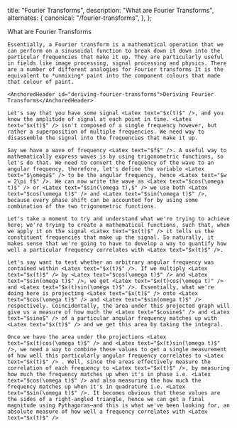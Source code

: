 
  title: "Fourier Transforms",
  description: "What are Fourier Transforms",
  alternates: {
    canonical: "/fourier-transforms",
  },
};

<DynamicTitle className="mb-7" slug="/fourier-transforms" />

<article>
  <div className="mb-7 space-y-7">
    <AnchoredHeader id="what-are-fourier-transforms">What are Fourier Transforms</AnchoredHeader>
    
    Essentially, a Fourier transform is a mathematical operation that we can perform on a sinusoidal function to break down it down into the particular frequencies that make it up. They are particularly useful in fields like image processing, signal processing and physics. There are a number of different analogies for Fourier transforms It is the equivalent to *unmixing* paint into the component colours that made that colour of paint.

    <AnchoredHeader id="deriving-fourier-transforms">Deriving Fourier Transforms</AnchoredHeader>

    Let's say that you have some signal <Latex text="$x(t)$" />, and you know the amplitude of signal at each point in time. <Latex text="$x(t)$" /> isn't composed of a single frequency however, but rather a superposition of multiple frequencies. We need way to disassemble the signal into the frequencies that make it up.

    Say we have a wave of frequency <Latex text="$f$" />. A useful way to mathematically express waves is by using trigonometric functions, so let's do that. We need to convert the frequency of the wave to an angular frequency, therefore, let's define the variable <Latex text="$\omega$" /> to be the angular frequency, hence <Latex text="$w = 2\pi f$" />. We can now write the wave as <Latex text="$cos(\omega t)$" /> or <Latex text="$sin(\omega t),$" /> we use both <Latex text="$cos(\omega t)$" /> and <Latex text="$sin(\omega t)$" />, because every phase shift can be accounted for by using some combination of the two trigonometric functions.

    Let's take a moment to try and understand what we're trying to achieve here; we're trying to create a mathematical functions, such that, when we apply it on the signal <Latex text="$x(t)$" /> it tells us the constituent frequencies that make up the signal. So naturally, it makes sense that we're going to have to develop a way to quantify how well a particular frequency correlates with <Latex text="$x(t)$" />.

    Let's say want to test whether an arbitrary angular frequency was contained within <Latex text="$x(t)$" />. If we multiply <Latex text="$x(t)$" /> by <Latex text="$cos(\omega t)$" /> and <Latex text="$sin(omega t)$" />, we get <Latex text="$x(t)cos(\omega t)" /> and <Latex text="$x(t)sin(\omega t)$" />. Essentially, what we're doing here is projecting <Latex text="$x(t)$" /> onto <Latex text="$cos(\omega t)$" /> and <Latex text="$sin(omega t)$" /> respectively. Coincidentally, the area under this projected graph will give us a measure of how much the <Latex text="$cosine$" /> and <Latex text="$sine$" /> of a particular angular frequency matches up with <Latex text="$x(t)$" /> and we get this area by taking the integral.

    Once we have the area under the projections <Latex text="$x(t)cos(\omega t)$" /> and <Latex text="$x(t)sin(\omega t)$" />, we need a way to combine these values to get a single measurement of how well this particularly angular frequency correlates to <Latex text="$x(t)$" /> . Well, since the areas effectively measure the correlation of each frequency to <Latex text="$x(t)$" />, by measuring how much the frequency matches up when it's in phase i.e. <Latex text="$cos(\omega t)$" /> and also measuring the how much the frequency matches up when it's in quadrature i.e. <Latex text="$sin(\omega t)$" />. It becomes obvious that these values are the sides of a right-angled triangle, hence we can get a final magnitude using Pythagoras—and this is what we've been looking for, an absolute measure of how well a frequency correlates with <Latex text="$x(t)$" />
  </div>
</article>

